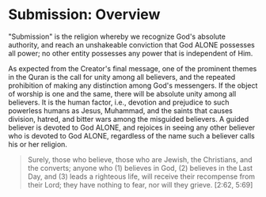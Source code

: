 # Submission: Overview

"Submission" is the religion whereby we recognize God's absolute authority, and reach an unshakeable conviction that God ALONE possesses all power; no other entity possesses any power that is independent of Him.

As expected from the Creator's final message, one of the prominent themes in the Quran is the call for unity among all believers, and the repeated prohibition of making any distinction among God's messengers. If the object of worship is one and the same, there will be absolute unity among all believers. It is the human factor, i.e., devotion and prejudice to such powerless humans as Jesus, Muhammad, and the saints that causes division, hatred, and bitter wars among the misguided believers. A guided believer is devoted to God ALONE, and rejoices in seeing any other believer who is devoted to God ALONE, regardless of the name such a believer calls his or her religion.

> Surely, those who believe, those who are Jewish, the Christians, and the converts; anyone who (1) believes in God, (2) believes in the Last Day, and (3) leads a righteous life, will receive their recompense from their Lord; they have nothing to fear, nor will they grieve. [2:62, 5:69]